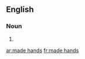 ==English==

===Noun===
{{head|en|plural|head=[[made]] [[hands]]}}

# {{plural of|made hand|lang=en}}

[[ar:made hands]]
[[fr:made hands]]